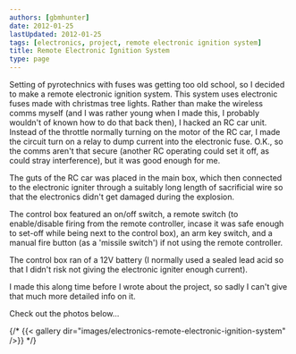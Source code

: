 ```yaml
---
authors: [gbmhunter]
date: 2012-01-25
lastUpdated: 2012-01-25
tags: [electronics, project, remote electronic ignition system]
title: Remote Electronic Ignition System
type: page
---
```


Setting of pyrotechnics with fuses was getting too old school, so I decided to make a remote electronic ignition system. This system uses electronic fuses made with christmas tree lights. Rather than make the wireless comms myself (and I was rather young when I made this, I probably wouldn't of known how to do that back then), I hacked an RC car unit. Instead of the throttle normally turning on the motor of the RC car, I made the circuit turn on a relay to dump current into the electronic fuse. O.K., so the comms aren't that secure (another RC operating could set it off, as could stray interference), but it was good enough for me.

The guts of the RC car was placed in the main box, which then connected to the electronic igniter through a suitably long length of sacrificial wire so that the electronics didn't get damaged during the explosion.

The control box featured an on/off switch, a remote switch (to enable/disable firing from the remote controller, incase it was safe enough to set-off while being next to the control box), an arm key switch, and a manual fire button (as a 'missile switch') if not using the remote controller.

The control box ran of a 12V battery (I normally used a sealed lead acid so that I didn't risk not giving the electronic igniter enough current).

I made this along time before I wrote about the project, so sadly I can't give that much more detailed info on it.

Check out the photos below...

{/* {{< gallery dir="images/electronics-remote-electronic-ignition-system" />}} */}